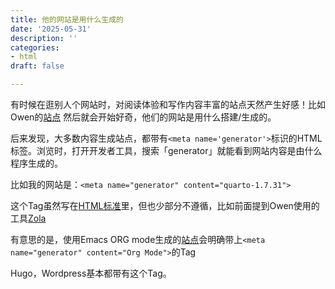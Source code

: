 ```yaml
---
title: 他的网站是用什么生成的
date: '2025-05-31'
description: ''
categories:
- html
draft: false

---
```


有时候在逛别人个网站时，对阅读体验和写作内容丰富的站点天然产生好感！比如Owen的[站点](https://www.owenyoung.com/)
然后就会开始好奇，他们的网站是用什么搭建/生成的。

后来发现，大多数内容生成站点，都带有`<meta name='generator'>`标识的HTML标签。浏览时，打开开发者工具，搜索「generator」就能看到网站内容是由什么程序生成的。

比如我的网站是：`<meta name="generator" content="quarto-1.7.31">`

这个Tag虽然写在[HTML标准](https://html.spec.whatwg.org/multipage/semantics.html#standard-metadata-names)里，但也少部分不遵循，比如前面提到Owen使用的工具[Zola](https://getzola.org/)

有意思的是，使用Emacs ORG mode生成的[站点](https://entropicthoughts.com/index)会明确带上`<meta name="generator" content="Org Mode">`的Tag

Hugo，Wordpress基本都带有这个Tag。